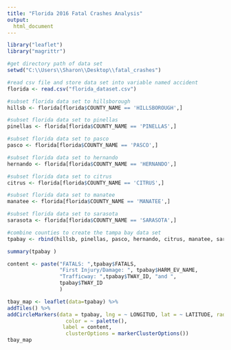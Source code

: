 ```yaml
---
title: "Florida 2016 Fatal Crashes Analysis"
output:
  html_document
---
```



```r
library("leaflet")
library("magrittr") 

#get directory path of data set
setwd("C:\\Users\\Sharon\\Desktop\\fatal_crashes")

#read csv file and store data set into variable named accident
florida <- read.csv("florida_dataset.csv")

#subset florida data set to hillsborough
hillsb <- florida[florida$COUNTY_NAME == 'HILLSBOROUGH',]

#subset florida data set to pinellas
pinellas <- florida[florida$COUNTY_NAME == 'PINELLAS',]

#subset florida data set to pasco
pasco <- florida[florida$COUNTY_NAME == 'PASCO',]

#subset florida data set to hernando
hernando <- florida[florida$COUNTY_NAME == 'HERNANDO',]

#subset florida data set to citrus
citrus <- florida[florida$COUNTY_NAME == 'CITRUS',]

#subset florida data set to manatee
manatee <- florida[florida$COUNTY_NAME == 'MANATEE',]

#subset florida data set to sarasota
sarasota <- florida[florida$COUNTY_NAME == 'SARASOTA',]

#combine counties to create the tampa bay data set
tpabay <- rbind(hillsb, pinellas, pasco, hernando, citrus, manatee, sarasota)

```

```r
summary(tpabay )

```

``` r
content <- paste("FATALS: ",tpabay$FATALS,
                 "First Injury/Damage: ", tpabay$HARM_EV_NAME,
                 "Trafficway: ",tpabay$TWAY_ID, "and ",
                 tpabay$TWAY_ID
                 )
````

```r
tbay_map <- leaflet(data=tpabay) %>% 
addTiles() %>% 
addCircleMarkers(data = tpabay, lng = ~ LONGITUD, lat = ~ LATITUDE, radius = 5, 
                   color = ~ palette(),
                  label = content,
                   clusterOptions = markerClusterOptions())
tbay_map
```